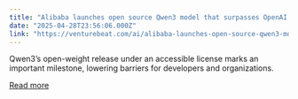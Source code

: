 ```yaml
---
title: "Alibaba launches open source Qwen3 model that surpasses OpenAI o1 and DeepSeek R1"
date: "2025-04-28T23:56:06.000Z"
link: "https://venturebeat.com/ai/alibaba-launches-open-source-qwen3-model-that-surpasses-openai-o1-and-deepseek-r1/"
---
```


Qwen3’s open-weight release under an accessible license marks an important milestone, lowering barriers for developers and organizations.

[Read more](https://venturebeat.com/ai/alibaba-launches-open-source-qwen3-model-that-surpasses-openai-o1-and-deepseek-r1/)
